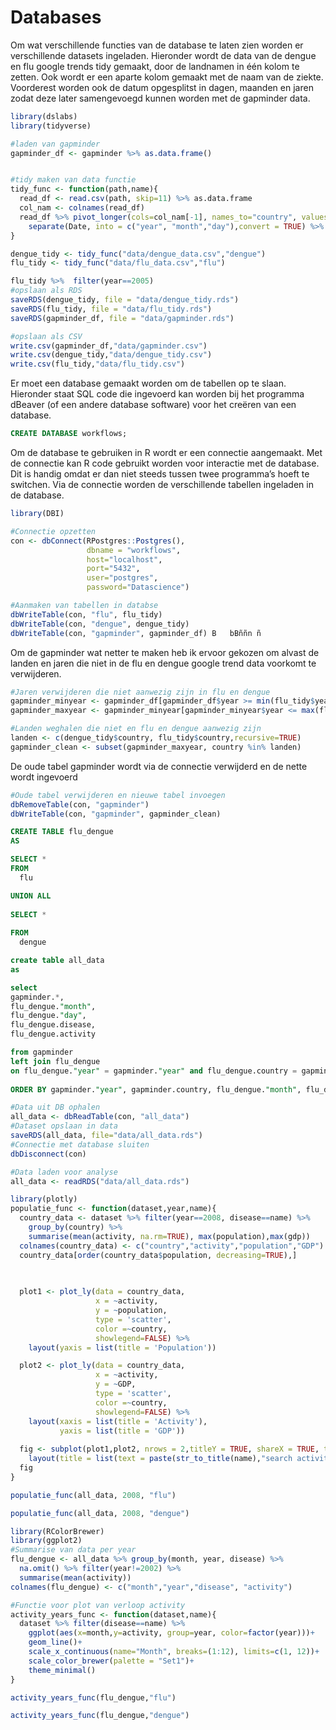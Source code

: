 # Databases


Om wat verschillende functies van de database te laten zien worden er verschillende datasets ingeladen. Hieronder wordt de data van de dengue en flu google trends tidy gemaakt, door de landnamen in één kolom te zetten. Ook wordt er een aparte kolom gemaakt met de naam van de ziekte. Voorderest worden ook de datum opgesplitst in dagen, maanden en jaren zodat deze later samengevoegd kunnen worden met de gapminder data.
```r
library(dslabs)
library(tidyverse)

#laden van gapminder
gapminder_df <- gapminder %>% as.data.frame()


#tidy maken van data functie
tidy_func <- function(path,name){
  read_df <- read.csv(path, skip=11) %>% as.data.frame
  col_nam <- colnames(read_df)
  read_df %>% pivot_longer(cols=col_nam[-1], names_to="country", values_to=paste0("activity")) %>%
    separate(Date, into = c("year", "month","day"),convert = TRUE) %>% mutate("disease"=name)
}

dengue_tidy <- tidy_func("data/dengue_data.csv","dengue")
flu_tidy <- tidy_func("data/flu_data.csv","flu")

flu_tidy %>%  filter(year==2005)
#opslaan als RDS
saveRDS(dengue_tidy, file = "data/dengue_tidy.rds")
saveRDS(flu_tidy, file = "data/flu_tidy.rds")
saveRDS(gapminder_df, file = "data/gapminder.rds")

#opslaan als CSV
write.csv(gapminder_df,"data/gapminder.csv")
write.csv(dengue_tidy,"data/dengue_tidy.csv")
write.csv(flu_tidy,"data/flu_tidy.csv")

```

Er moet een database gemaakt worden om de tabellen op te slaan. Hieronder staat SQL code die ingevoerd kan worden bij het programma dBeaver (of een andere database software) voor het creëren van een database.
```sql
CREATE DATABASE workflows;
```

Om de database te gebruiken in R wordt er een connectie aangemaakt. Met de connectie kan R code gebruikt worden voor interactie met de database. Dit is handig omdat er dan niet steeds tussen twee programma's hoeft te switchen. Via de connectie worden de verschillende tabellen ingeladen in de database.

```r
library(DBI)

#Connectie opzetten
con <- dbConnect(RPostgres::Postgres(), 
                 dbname = "workflows", 
                 host="localhost", 
                 port="5432", 
                 user="postgres",
                 password="Datascience")

#Aanmaken van tabellen in databse
dbWriteTable(con, "flu", flu_tidy)
dbWriteTable(con, "dengue", dengue_tidy)
dbWriteTable(con, "gapminder", gapminder_df) B   bBññn ñ
```

Om de gapminder wat netter te maken heb ik ervoor gekozen om alvast de landen en jaren die niet in de flu en dengue google trend data voorkomt te verwijderen.

```r
#Jaren verwijderen die niet aanwezig zijn in flu en dengue
gapminder_minyear <- gapminder_df[gapminder_df$year >= min(flu_tidy$year), ]
gapminder_maxyear <- gapminder_minyear[gapminder_minyear$year <= max(flu_tidy$year), ]

#Landen weghalen die niet en flu en dengue aanwezig zijn
landen <- c(dengue_tidy$country, flu_tidy$country,recursive=TRUE)
gapminder_clean <- subset(gapminder_maxyear, country %in% landen)
```

De oude tabel gapminder wordt via de connectie verwijderd en de nette wordt ingevoerd

```r
#Oude tabel verwijderen en nieuwe tabel invoegen
dbRemoveTable(con, "gapminder")
dbWriteTable(con, "gapminder", gapminder_clean)
```


```sql
CREATE TABLE flu_dengue
AS

SELECT *
FROM 
  flu 

UNION ALL
 
SELECT *
 
FROM
  dengue
```


```sql
create table all_data
as

select 
gapminder.*,
flu_dengue."month",
flu_dengue."day",
flu_dengue.disease,
flu_dengue.activity

from gapminder 
left join flu_dengue
on flu_dengue."year" = gapminder."year" and flu_dengue.country = gapminder.country
 	
ORDER BY gapminder."year", gapminder.country, flu_dengue."month", flu_dengue."day"  ;

```


```r
#Data uit DB ophalen
all_data <- dbReadTable(con, "all_data")
#Dataset opslaan in data 
saveRDS(all_data, file="data/all_data.rds")
#Connectie met database sluiten
dbDisconnect(con) 

```

```r
#Data laden voor analyse
all_data <- readRDS("data/all_data.rds")
```

```r
library(plotly)
populatie_func <- function(dataset,year,name){
  country_data <- dataset %>% filter(year==2008, disease==name) %>% 
    group_by(country) %>% 
    summarise(mean(activity, na.rm=TRUE), max(population),max(gdp))
  colnames(country_data) <- c("country","activity","population","GDP")
  country_data[order(country_data$population, decreasing=TRUE),]
  

  
  plot1 <- plot_ly(data = country_data,
                   x = ~activity,
                   y = ~population, 
                   type = 'scatter',
                   color =~country,
                   showlegend=FALSE) %>%
    layout(yaxis = list(title = 'Population'))

  plot2 <- plot_ly(data = country_data,
                   x = ~activity,
                   y = ~GDP, 
                   type = 'scatter',
                   color =~country,
                   showlegend=FALSE) %>%
    layout(xaxis = list(title = 'Activity'), 
           yaxis = list(title = 'GDP'))
  
  fig <- subplot(plot1,plot2, nrows = 2,titleY = TRUE, shareX = TRUE, titleX = TRUE) %>% 
    layout(title = list(text = paste(str_to_title(name),"search activity tegen populatie en GDP")))
  fig
}

```
```r
populatie_func(all_data, 2008, "flu")
```
```r
populatie_func(all_data, 2008, "dengue")

```


```r
library(RColorBrewer)
library(ggplot2)
#Summarise van data per year 
flu_dengue <- all_data %>% group_by(month, year, disease) %>% 
  na.omit() %>% filter(year!=2002) %>% 
  summarise(mean(activity))
colnames(flu_dengue) <- c("month","year","disease", "activity")

#Functie voor plot van verloop activity
activity_years_func <- function(dataset,name){
  dataset %>% filter(disease==name) %>%
    ggplot(aes(x=month,y=activity, group=year, color=factor(year)))+
    geom_line()+
    scale_x_continuous(name="Month", breaks=(1:12), limits=c(1, 12))+
    scale_color_brewer(palette = "Set1")+
    theme_minimal()
}
```

```r
activity_years_func(flu_dengue,"flu")
```

```r
activity_years_func(flu_dengue,"dengue")
```
